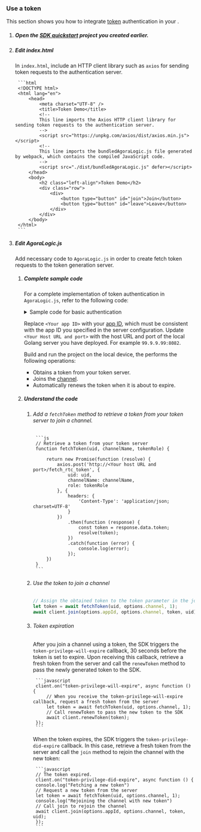 <PlatformWrapper platform="web">

### Use a token

This section shows you how to integrate [token](./video-calling/reference/glossary?#token) authentication in your <Vpl k="CLIENT" />.

1. ##### Open the [SDK quickstart](../get-started/get-started-sdk) project you created earlier.

1. ##### Edit index.html 
    In `index.html`, include an HTTP client library such as `axios` for sending token requests to the authentication server.

        ```html
        <!DOCTYPE html>
        <html lang="en">
            <head>
                <meta charset="UTF-8" />
                <title>Token Demo</title>
                <!--
                This line imports the Axios HTTP client library for sending token requests to the authentication server.
                -->
                <script src="https://unpkg.com/axios/dist/axios.min.js"></script>
                <!--
                This line imports the bundledAgoraLogic.js file generated by webpack, which contains the compiled JavaScript code.
                -->
                <script src="./dist/bundledAgoraLogic.js" defer></script>
            </head>
            <body>
                <h2 class="left-align">Token Demo</h2>
                <div class="row">
                    <div>
                        <button type="button" id="join">Join</button>
                        <button type="button" id="leave">Leave</button>
                    </div>
                </div>
            </body>
        </html>
        ```

1. ##### Edit AgoraLogic.js
    Add necessary code to `AgoraLogic.js` in order to create fetch token requests to the token generation server.

    1.  ##### Complete sample code
        For a complete implementation of token authentication in `AgoraLogic.js`, refer to the following code:
            
        <details>
        <summary>Sample code for basic authentication</summary>
        <CodeBlock language="js" showLineNumbers>
        {`var rtc = {
            // Set local audio track and video track
            localAudioTrack: null,
            localVideoTrack: null,
        };

        var options = {
            // Fill in app ID
            appId: "<Your app ID>",
            // Fill in a channel name
            channel: "test",
            // Set the user as host or audience 
            role: "host"
        };

        // Get a token from your token server

        function fetchToken(uid, channelName, tokenRole) {

            return new Promise(function (resolve) {
                axios.post('http://<Your host URL and port>/fetch_rtc_token', {
                    uid: uid,
                    channelName: channelName,
                    role: tokenRole
                }, {
                    headers: {
                        'Content-Type': 'application/json; charset=UTF-8'
                    }
                })
                    .then(function (response) {
                        const token = response.data.token;
                        resolve(token);
                    })
                    .catch(function (error) {
                        console.log(error);
                    });
            })
        }

        async function startBasicCall() {

            const client = AgoraRTC.createClient({ mode: "live", codec: "vp8" });
            client.setClientRole(options.role);
            const uid = 123456;

            // Assign the obtained token to the token parameter of the join method, and join the channel
            let token = await fetchToken(uid, options.channel, 1);

            await client.join(options.appId, options.channel, token, uid);
            rtc.localAudioTrack = await AgoraRTC.createMicrophoneAudioTrack();
            rtc.localVideoTrack = await AgoraRTC.createCameraVideoTrack();
            await client.publish([rtc.localAudioTrack, rtc.localVideoTrack]);
            const localPlayerContainer = document.createElement("div");
            localPlayerContainer.id = uid;
            localPlayerContainer.style.width = "640px";
            localPlayerContainer.style.height = "480px";
            document.body.append(localPlayerContainer);

            rtc.localVideoTrack.play(localPlayerContainer);

            console.log("publish success!");

            client.on("user-published", async (user, mediaType) => {
                await client.subscribe(user, mediaType);
                console.log("subscribe success");

                if (mediaType === "video") {
                    const remoteVideoTrack = user.videoTrack;
                    const remotePlayerContainer = document.createElement("div");
                    remotePlayerContainer.textContent = "Remote user " + user.uid.toString();
                    remotePlayerContainer.style.width = "640px";
                    remotePlayerContainer.style.height = "480px";
                    document.body.append(remotePlayerContainer);
                    remoteVideoTrack.play(remotePlayerContainer);

                }

                if (mediaType === "audio") {
                    const remoteAudioTrack = user.audioTrack;
                    remoteAudioTrack.play();
                }

                client.on("user-unpublished", user => {
                    const remotePlayerContainer = document.getElementById(user.uid);
                    remotePlayerContainer.remove();
                });

            });

            // When you receive the token-privilege-will-expire callback, request a new token from the server and call renewToken to pass the new token to the SDK
            client.on("token-privilege-will-expire", async function () {
                let token = await fetchToken(uid, options.channel, 1);
                await client.renewToken(token);
            });

            // When you receive the token-privilege-did-expire callback, request a new token from the server and call join to rejoin the channel.
            client.on("token-privilege-did-expire", async function () {
                console.log("Fetching a new token")
                let token = await fetchToken(uid, options.channel, 1);
                console.log("Rejoining the channel with a new token")
                await client.join(options.appId, options.channel, token, uid);
            });

        }

        startBasicCall()`}
        </CodeBlock>
        </details>

        Replace `<Your app ID>` with your [app ID](./video-calling/reference/glossary?#app-id), which must be consistent with the app ID you specified in the server configuration. Update `<Your Host URL and port>` with the host URL and port of the local Golang server you have deployed. For example `99.9.9.99:8082`.

        Build and run the project on the local device, the <Vpl k="CLIENT" /> performs the following operations:

        * Obtains a token from your token server.
        * Joins the [channel](./video-calling/reference/glossary?#channel).
        * Automatically renews the token when it is about to expire.
    1. ##### Understand the code
        1. ###### Add a `fetchToken` method to retrieve a token from your token server to join a channel. 

                ```js
                // Retrieve a token from your token server
                function fetchToken(uid, channelName, tokenRole) {

                    return new Promise(function (resolve) {
                        axios.post('http://<Your host URL and port>/fetch_rtc_token', {
                            uid: uid,
                            channelName: channelName,
                            role: tokenRole
                        }, {
                            headers: {
                                'Content-Type': 'application/json; charset=UTF-8'
                            }
                        })
                            .then(function (response) {
                                const token = response.data.token;
                                resolve(token);
                            })
                            .catch(function (error) {
                                console.log(error);
                            });
                    })
                }
                ```

        1. ###### Use the token to join a channel

            ```js
            // Assign the obtained token to the token parameter in the join method
            let token = await fetchToken(uid, options.channel, 1);
            await client.join(options.appId, options.channel, token, uid);
            ```

        1. ###### Token expiration

            After you join a channel using a token, the SDK triggers the `token-privilege-will-expire` callback, 30 seconds before the token is set to expire. Upon receiving this callback, retrieve a fresh token from the server and call the `renewToken` method to pass the newly generated token to the SDK.

                ```javascript
                client.on("token-privilege-will-expire", async function () {
                    // When you receive the token-privilege-will-expire callback, request a fresh token from the server 
                    let token = await fetchToken(uid, options.channel, 1);
                    // Call renewToken to pass the new token to the SDK
                    await client.renewToken(token);
                });
                ```

            When the token expires, the SDK triggers the `token-privilege-did-expire` callback. In this case, retrieve a fresh token from the server and call the `join` method to rejoin the channel with the new token:

                ```javascript
                // The token expired. 
                client.on("token-privilege-did-expire", async function () {
                console.log("Fetching a new token")
                // Request a new token from the server 
                let token = await fetchToken(uid, options.channel, 1);
                console.log("Rejoining the channel with new token")
                // Call join to rejoin the channel
                await client.join(options.appId, options.channel, token, uid);
                });
                ```




</PlatformWrapper>
